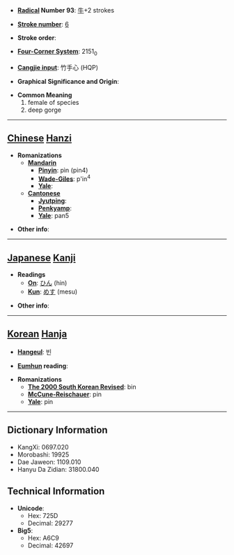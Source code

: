 * '''[[Wiktionary:Chinese radical index| Radical]] Number 93''': [[Wiktionary:Chinese radical index 牛|牛]]+2 strokes

* '''[[Wiktionary:Chinese total strokes index|Stroke number]]''': [[Wiktionary:Chinese total strokes index 6|6]]

* '''Stroke order''': 

* '''[[Wiktionary:Chinese four corner index|Four-Corner System]]''': 2151<sub>0</sub>

* '''[[Wiktionary:Chinese Cangjie index|Cangjie input]]''': 竹手心 (HQP)

* '''Graphical Significance and Origin''': 

* '''Common Meaning'''
*#female of species
*# deep gorge


----

== [[Chinese]] [[Hanzi]] ==

* '''Romanizations'''
** '''[[Mandarin]]'''
*** '''[[Pinyin]]''': pìn (pin4)
*** '''[[Wade-Giles]]''': p'in<sup>4</sup>
*** '''[[Yale]]''': 
** '''[[Cantonese]]'''
*** '''[[Jyutping]]''':
*** '''[[Penkyamp]]''': 
*** '''[[Yale]]''': pan5

* '''Other info''': 

----

== [[Japanese]] [[Kanji]] ==

* '''Readings'''
** '''[[On]]''': [[ひん]] (hin)
** '''[[Kun]]''': [[めす]] (mesu)

* '''Other info''':  

----

== [[Korean]] [[Hanja]] ==

* '''[[Hangeul]]''': 빈

* '''[[Eumhun]] reading''': 

* '''Romanizations'''
** '''[[The 2000 South Korean Revised Romanization|The 2000 South Korean Revised]]''': bin
** '''[[McCune-Reischauer]]''': pin
** '''[[Yale]]''': pin

----

== Dictionary Information ==

* KangXi: 0697.020
* Morobashi: 19925
* Dae Jaweon: 1109.010
* Hanyu Da Zidian: 31800.040

== Technical Information ==

* '''Unicode''':
** Hex: 725D
** Decimal: 29277
* '''Big5''':
** Hex: A6C9
** Decimal: 42697